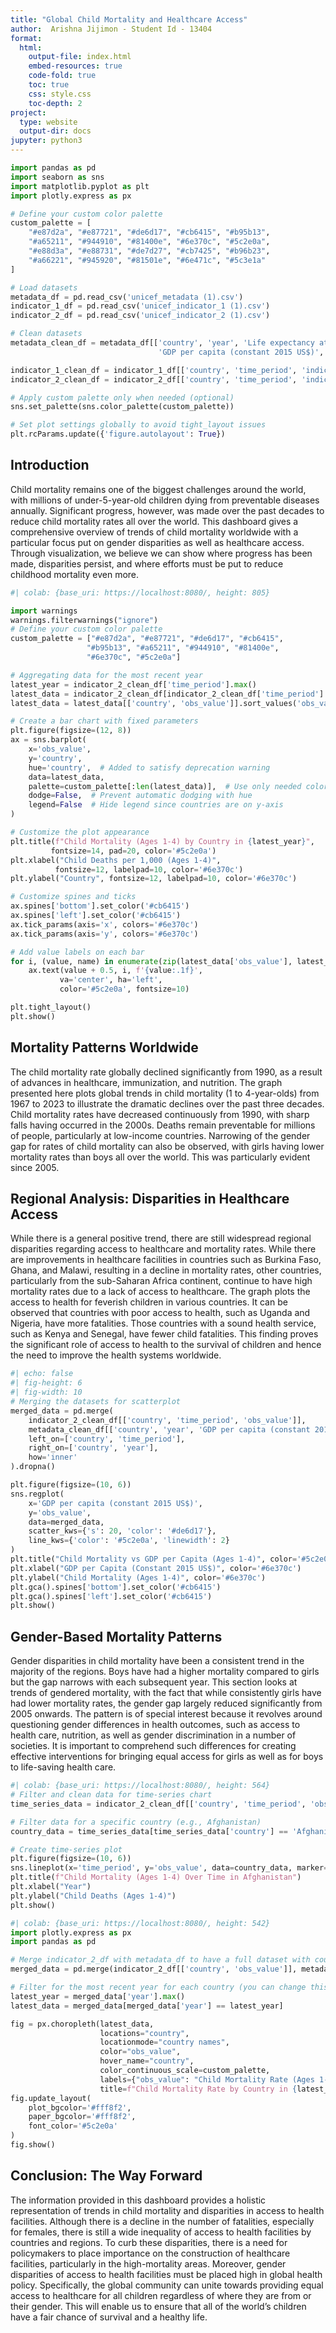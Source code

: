 ```yaml
---
title: "Global Child Mortality and Healthcare Access"
author:  Arishna Jijimon - Student Id - 13404
format: 
  html:
    output-file: index.html 
    embed-resources: true
    code-fold: true
    toc: true
    css: style.css
    toc-depth: 2
project:
  type: website
  output-dir: docs
jupyter: python3
---
```


```python
import pandas as pd
import seaborn as sns
import matplotlib.pyplot as plt
import plotly.express as px

# Define your custom color palette
custom_palette = [
    "#e87d2a", "#e87721", "#de6d17", "#cb6415", "#b95b13",
    "#a65211", "#944910", "#81400e", "#6e370c", "#5c2e0a",
    "#e88d3a", "#e88731", "#de7d27", "#cb7425", "#b96b23",
    "#a66221", "#945920", "#81501e", "#6e471c", "#5c3e1a"
]

# Load datasets
metadata_df = pd.read_csv('unicef_metadata (1).csv')
indicator_1_df = pd.read_csv('unicef_indicator_1 (1).csv')
indicator_2_df = pd.read_csv('unicef_indicator_2 (1).csv')

# Clean datasets
metadata_clean_df = metadata_df[['country', 'year', 'Life expectancy at birth, total (years)', 
                                 'GDP per capita (constant 2015 US$)', 'Population, total']].dropna()

indicator_1_clean_df = indicator_1_df[['country', 'time_period', 'indicator', 'obs_value']].dropna()
indicator_2_clean_df = indicator_2_df[['country', 'time_period', 'indicator', 'obs_value']].dropna()

# Apply custom palette only when needed (optional)
sns.set_palette(sns.color_palette(custom_palette))

# Set plot settings globally to avoid tight_layout issues
plt.rcParams.update({'figure.autolayout': True})

```


## Introduction
Child mortality remains one of the biggest challenges around the world, with millions of under-5-year-old children dying from preventable diseases annually. Significant progress, however, was made over the past decades to reduce child mortality rates all over the world. This dashboard gives a comprehensive overview of trends of child mortality worldwide with a particular focus put on gender disparities as well as healthcare access. Through visualization, we believe we can show where progress has been made, disparities persist, and where efforts must be put to reduce childhood mortality even more.

```python
#| colab: {base_uri: https://localhost:8080/, height: 805}

import warnings
warnings.filterwarnings("ignore")
# Define your custom color palette
custom_palette = ["#e87d2a", "#e87721", "#de6d17", "#cb6415", 
                 "#b95b13", "#a65211", "#944910", "#81400e", 
                 "#6e370c", "#5c2e0a"]

# Aggregating data for the most recent year
latest_year = indicator_2_clean_df['time_period'].max()
latest_data = indicator_2_clean_df[indicator_2_clean_df['time_period'] == latest_year]
latest_data = latest_data[['country', 'obs_value']].sort_values('obs_value', ascending=False).head(20)

# Create a bar chart with fixed parameters
plt.figure(figsize=(12, 8))
ax = sns.barplot(
    x='obs_value', 
    y='country', 
    hue='country',  # Added to satisfy deprecation warning
    data=latest_data, 
    palette=custom_palette[:len(latest_data)],  # Use only needed colors
    dodge=False,  # Prevent automatic dodging with hue
    legend=False  # Hide legend since countries are on y-axis
)

# Customize the plot appearance
plt.title(f"Child Mortality (Ages 1-4) by Country in {latest_year}", 
         fontsize=14, pad=20, color='#5c2e0a')
plt.xlabel("Child Deaths per 1,000 (Ages 1-4)", 
          fontsize=12, labelpad=10, color='#6e370c')
plt.ylabel("Country", fontsize=12, labelpad=10, color='#6e370c')

# Customize spines and ticks
ax.spines['bottom'].set_color('#cb6415')
ax.spines['left'].set_color('#cb6415')
ax.tick_params(axis='x', colors='#6e370c')
ax.tick_params(axis='y', colors='#6e370c')

# Add value labels on each bar
for i, (value, name) in enumerate(zip(latest_data['obs_value'], latest_data['country'])):
    ax.text(value + 0.5, i, f'{value:.1f}', 
           va='center', ha='left', 
           color='#5c2e0a', fontsize=10)

plt.tight_layout()
plt.show()
```

## Mortality Patterns Worldwide
The child mortality rate globally declined significantly from 1990, as a result of advances in healthcare, immunization, and nutrition. The graph presented here plots global trends in child mortality (1 to 4-year-olds) from 1967 to 2023 to illustrate the dramatic declines over the past three decades.
Child mortality rates have decreased continuously from 1990, with sharp falls having occurred in the 2000s. Deaths remain preventable for millions of people, particularly at low-income countries. Narrowing of the gender gap for rates of child mortality can also be observed, with girls having lower mortality rates than boys all over the world. This was particularly evident since 2005.



## Regional Analysis: Disparities in Healthcare Access
While there is a general positive trend, there are still widespread regional disparities regarding access to healthcare and mortality rates. While there are improvements in healthcare facilities in countries such as Burkina Faso, Ghana, and Malawi, resulting in a decline in mortality rates, other countries, particularly from the sub-Saharan Africa continent, continue to have high mortality rates due to a lack of access to healthcare.
The graph plots the access to health for feverish children in various countries. It can be observed that countries with poor access to health, such as Uganda and Nigeria, have more fatalities. Those countries with a sound health service, such as Kenya and Senegal, have fewer child fatalities. This finding proves the significant role of access to health to the survival of children and hence the need to improve the health systems worldwide.

```python
#| echo: false
#| fig-height: 6
#| fig-width: 10
# Merging the datasets for scatterplot
merged_data = pd.merge(
    indicator_2_clean_df[['country', 'time_period', 'obs_value']],
    metadata_clean_df[['country', 'year', 'GDP per capita (constant 2015 US$)']],
    left_on=['country', 'time_period'],
    right_on=['country', 'year'],
    how='inner'
).dropna()

plt.figure(figsize=(10, 6))
sns.regplot(
    x='GDP per capita (constant 2015 US$)', 
    y='obs_value', 
    data=merged_data, 
    scatter_kws={'s': 20, 'color': '#de6d17'}, 
    line_kws={'color': '#5c2e0a', 'linewidth': 2}
)
plt.title("Child Mortality vs GDP per Capita (Ages 1-4)", color='#5c2e0a')
plt.xlabel("GDP per Capita (Constant 2015 US$)", color='#6e370c')
plt.ylabel("Child Mortality (Ages 1-4)", color='#6e370c')
plt.gca().spines['bottom'].set_color('#cb6415')
plt.gca().spines['left'].set_color('#cb6415')
plt.show()
```

## Gender-Based Mortality Patterns
Gender disparities in child mortality have been a consistent trend in the majority of the regions. Boys have had a higher mortality compared to girls but the gap narrows with each subsequent year. This section looks at trends of gendered mortality, with the fact that while consistently girls have had lower mortality rates, the gender gap largely reduced significantly from 2005 onwards.
The pattern is of special interest because it revolves around questioning gender differences in health outcomes, such as access to health care, nutrition, as well as gender discrimination in a number of societies. It is important to comprehend such differences for creating effective interventions for bringing equal access for girls as well as for boys to life-saving health care.

```python
#| colab: {base_uri: https://localhost:8080/, height: 564}
# Filter and clean data for time-series chart
time_series_data = indicator_2_clean_df[['country', 'time_period', 'obs_value']].dropna()

# Filter data for a specific country (e.g., Afghanistan)
country_data = time_series_data[time_series_data['country'] == 'Afghanistan']

# Create time-series plot
plt.figure(figsize=(10, 6))
sns.lineplot(x='time_period', y='obs_value', data=country_data, marker='o')
plt.title(f"Child Mortality (Ages 1-4) Over Time in Afghanistan")
plt.xlabel("Year")
plt.ylabel("Child Deaths (Ages 1-4)")
plt.show()
```

```python
#| colab: {base_uri: https://localhost:8080/, height: 542}
import plotly.express as px
import pandas as pd

# Merge indicator_2_df with metadata_df to have a full dataset with country and value for visualization
merged_data = pd.merge(indicator_2_df[['country', 'obs_value']], metadata_df[['country', 'year']], on='country', how='inner')

# Filter for the most recent year for each country (you can change this logic based on your needs)
latest_year = merged_data['year'].max()
latest_data = merged_data[merged_data['year'] == latest_year]

fig = px.choropleth(latest_data,
                    locations="country",
                    locationmode="country names",
                    color="obs_value",
                    hover_name="country",
                    color_continuous_scale=custom_palette,
                    labels={"obs_value": "Child Mortality Rate (Ages 1-4)"},
                    title=f"Child Mortality Rate by Country in {latest_year}")
fig.update_layout(
    plot_bgcolor='#fff8f2',
    paper_bgcolor='#fff8f2',
    font_color='#5c2e0a'
)
fig.show()
```

## Conclusion: The Way Forward
The information provided in this dashboard provides a holistic representation of trends in child mortality and disparities in access to health facilities. Although there is a decline in the number of fatalities, especially for females, there is still a wide inequality of access to health facilities by countries and regions. To curb these disparities, there is a need for policymakers to place importance on the construction of healthcare facilities, particularly in the high-mortality areas. Moreover, gender disparities of access to health facilities must be placed high in global health policy.
Specifically, the global community can unite towards providing equal access to healthcare for all children regardless of where they are from or their gender. This will enable us to ensure that all of the world's children have a fair chance of survival and a healthy life.

